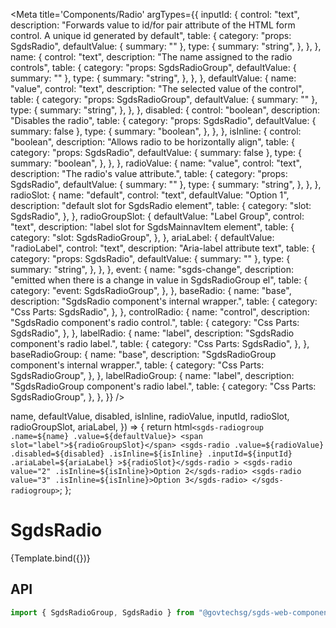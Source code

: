 
<Meta
  title='Components/Radio'
  argTypes={{
    inputId: {
      control: "text",
      description: "Forwards value to id/for pair attribute of the HTML form control. A unique id generated by default",
      table: {
        category: "props: SgdsRadio",
        defaultValue: { summary: "" },
        type: {
          summary: "string",
        },
      },
    },
    name: {
      control: "text",
      description: "The name assigned to the radio controls",
      table: {
        category: "props: SgdsRadioGroup",
        defaultValue: { summary: "" },
        type: {
          summary: "string",
        },
      },
    },
    defaultValue: {
      name: "value",
      control: "text",
      description: "The selected value of the control",
      table: {
        category: "props: SgdsRadioGroup",
        defaultValue: { summary: "" },
        type: {
          summary: "string",
        },
      },
    },
    disabled: {
      control: "boolean",
      description: "Disables the radio",
      table: {
        category: "props: SgdsRadio",
        defaultValue: { summary: false },
        type: {
          summary: "boolean",
        },
      },
    },
    isInline: {
      control: "boolean",
      description: "Allows radio to be horizontally align",
      table: {
        category: "props: SgdsRadio",
        defaultValue: { summary: false },
        type: {
          summary: "boolean",
        },
      },
    },
    radioValue: {
      name: "value",
      control: "text",
      description: "The radio's value attribute.",
      table: {
        category: "props: SgdsRadio",
        defaultValue: { summary: "" },
        type: {
          summary: "string",
        },
      },
    },
    radioSlot: {
      name: "default",
      control: "text",
      defaultValue: "Option 1",
      description: "default slot for SgdsRadio element",
      table: {
        category: "slot: SgdsRadio",
      },
    },
    radioGroupSlot: {
      defaultValue: "Label Group",
      control: "text",
      description: "label slot for SgdsMainnavItem element",
      table: {
        category: "slot: SgdsRadioGroup",
      },
    },
    ariaLabel: {
      defaultValue: "radioLabel",
      control: "text",
      description: "Aria-label attribute text",
      table: {
        category: "props: SgdsRadio",
        defaultValue: { summary: "" },
        type: {
          summary: "string",
        },
      },
    },
    event: {
      name: "sgds-change",
      description:
        "emitted when there is a change in value in SgdsRadioGroup el",
      table: {
        category: "event: SgdsRadioGroup",
      },
    },
    baseRadio: {
      name: "base",
      description: "SgdsRadio component's internal wrapper.",
      table: {
        category: "Css Parts: SgdsRadio",
      },
    },
    controlRadio: {
      name: "control",
      description: "SgdsRadio component's radio control.",
      table: {
        category: "Css Parts: SgdsRadio",
      },
    },
    labelRadio: {
      name: "label",
      description: "SgdsRadio component's radio label.",
      table: {
        category: "Css Parts: SgdsRadio",
      },
    },
    baseRadioGroup: {
      name: "base",
      description: "SgdsRadioGroup component's internal wrapper.",
      table: {
        category: "Css Parts: SgdsRadioGroup",
      },
    },
    labelRadioGroup: {
      name: "label",
      description: "SgdsRadioGroup component's radio label.",
      table: {
        category: "Css Parts: SgdsRadioGroup",
      },
    },
  }}
/>

  name,
  defaultValue,
  disabled,
  isInline,
  radioValue,
  inputId,
  radioSlot,
  radioGroupSlot,
  ariaLabel,
}) => {
  return html`
    <sgds-radiogroup .name=${name} .value=${defaultValue}>
      <span slot="label">${radioGroupSlot}</span>
      <sgds-radio
        .value=${radioValue}
        .disabled=${disabled}
        .isInline=${isInline}
        .inputId=${inputId}
        .ariaLabel=${ariaLabel}
        >${radioSlot}</sgds-radio
      >
      <sgds-radio value="2" .isInline=${isInline}>Option 2</sgds-radio>
      <sgds-radio value="3" .isInline=${isInline}>Option 3</sgds-radio>
    </sgds-radiogroup>
  `;
};

# SgdsRadio

<Canvas>
  <Story name='Basic'>{Template.bind({})}</Story>
</Canvas>

## API

```jsx
import { SgdsRadioGroup, SgdsRadio } from "@govtechsg/sgds-web-component/Radio";
```

<ArgsTable story='Basic' />
